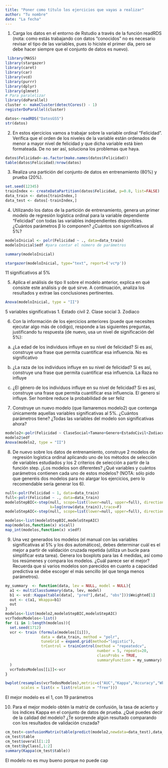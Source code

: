 ```yaml
---
title: "Poner como título los ejercicios que vayas a realizar"
author: "Tu nombre"
date: "La fecha"
---
```

1. Carga los datos en el entorno de Rstudio a través de la función readRDS (nota: como estás trabajando con datos “conocidos” no es necesario revisar el tipo de las variables, pues lo hiciste el primer día, pero se debe hacer siempre que el conjunto de datos es nuevo).

```r
 library(MASS)
library(stargazer)
library(caret)
library(car)
library(vcd)
library(purrr)
library(dplyr)
library(glmnet)
# Para paralelizar
library(doParallel)
cluster <- makeCluster(detectCores() - 1)
registerDoParallel(cluster)
```
```r
datos<-readRDS("DatosGSS")
str(datos)
```

2. En estos ejercicios vamos a trabajar sobre la variable ordinal “Felicidad”. Verifica que el orden de los niveles de la variable están ordenados de menor a mayor nivel de felicidad y que dicha variable está bien formateada. De no ser así, soluciona los problemas que haya.
```r
datos$Felicidad<-as.factor(make.names(datos$Felicidad))
table(datos$Felicidad)/nrow(datos)
```
3. Realiza una partición del conjunto de datos en entrenamiento (80%) y prueba (20%).

```r
set.seed(12345)
trainIndex <- createDataPartition(datos$Felicidad, p=0.8, list=FALSE)
data_train <- datos[trainIndex,]
data_test <- datos[-trainIndex,]
```

4. Utilizando los datos de la partición de entrenamiento, genera un primer modelo de regresión logística ordinal para la variable dependiente “Felicidad” con todas las variables independientes disponibles. ¿Cuántos parámetros β lo componen? ¿Cuántos son significativos al 5%?

```r
modeloInicial <- polr(Felicidad ~ ., data=data_train)
modeloInicial$edf #para contar el número de parámetros
``` 
```r
summary(modeloInicial)
```

```r
stargazer(modeloInicial, type="text", report=('vc*p'))
```
11 significativos al 5%

5. Aplica el análisis de tipo II sobre el modelo anterior, explica en qué consiste este análisis y de qué sirve. A continuación, analiza los resultados y extrae las conclusiones pertinentes.
```r
Anova(modeloInicial, type = "II")
```
5 variables significativas
1. Estado civil
2. Clase social
3. Zodiaco

6. Con la información de los ejercicios anteriores (puede que necesites ejecutar algo más de código), responde a las siguientes preguntas, justificando tu respuesta (de nuevo, usa un nivel de significación del 5%):
a. ¿La edad de los individuos influye en su nivel de felicidad? Si es así, construye una frase que permita cuantificar esa influencia.
No es significativo


b. ¿La raza de los individuos influye en su nivel de felicidad? Si es así, construye una frase que permita cuantificar esa influencia.
La Raza no influye



c. ¿El género de los individuos influye en su nivel de felicidad? Si es así, construye una frase que permita cuantificar esa influencia.
El genero sí influye. 
Ser hombre reduce la probabilidad de ser feliz


7. Construye un nuevo modelo (que llamaremos modelo2) que contenga únicamente aquellas variables significativas al 5%. ¿Cuántos parámetros tiene? ¿Todas las variables del modelo son significativas ahora?
```r
modelo2<-polr(Felicidad ~ ClaseSocial+Tamano+Genero+EstadoCivil+Zodiaco, data=data_train)
modelo2$edf
Anova(modelo2, type = "II")
```
8. De nuevo sobre los datos de entrenamiento, construye 2 modelos de regresión logística ordinal aplicando uno de los métodos de selección de variables estudiados y los 2 criterios de selección a partir de la función step. ¿Los modelos son diferentes? ¿Qué variables y cuántos parámetros contienen cada uno de estos modelos? (NOTA: sólo pido que generéis dos modelos para no alargar los ejercicios, pero lo recomendable sería generar los 6).

```r
null<-polr(Felicidad ~ 1, data=data_train)
full<-polr(Felicidad ~ ., data=data_train)
modeloStepBIC<-step(null, scope=list(lower=null, upper=full), direction="both",
                    k=log(nrow(data_train)),trace=F)
modeloStepAIC<-step(null, scope=list(lower=null, upper=full), direction="both",trace=F)
```
```r
modelos<-list(modeloStepBIC,modeloStepAIC)
map(modelos,function(x) x$call)
map_int(modelos,function(x) x$edf)
```
9. Una vez generados los modelos (el manual con las variables significativas al 5% y los dos automáticos), debes determinar cuál es el mejor a partir de validación cruzada repetida (utiliza un bucle para simplificar esta tarea). Genera los boxplots para las 4 medidas, así como los resúmenes y compara los modelos. ¿Cuál parece ser el mejor? Recuerda que si varios modelos son parecidos en cuanto a capacidad predictiva se debe escoger el más sencillo (el que tenga menos parámetros).
```r
my_summary  <- function(data, lev = NULL, model = NULL){
  a1 <- multiClassSummary(data, lev, model)
  b1 <- vcd::Kappa(table(data[, "pred"],data[, "obs"]))$Weighted[1]
  out <- c(a1, Wkappa=b1)
  out
}
modelos<-list(modelo2,modeloStepBIC,modeloStepAIC)
vcrTodosModelos<-list()
for (i in 1:length(modelos)){
  set.seed(1712)
  vcr <- train (formula(modelos[[i]]),
                data = data_train, method = "polr",
                tuneGrid = expand.grid(method="logistic"),
                trControl = trainControl(method = "repeatedcv",
                                         number = 5, repeats=20,
                                         classProbs = TRUE,
                                         summaryFunction = my_summary)
  )
  vcrTodosModelos[[i]]<-vcr
}
```

```r
bwplot(resamples(vcrTodosModelos),metric=c("AUC","Kappa","Accuracy","Wkappa.value"),
       scales = list(x = list(relation = "free")))
```

El mejor modelo es el 1, con 19 parámetros




10. Para el mejor modelo obtén la matriz de confusión, la tasa de acierto y los índices Kappa en el conjunto de datos de prueba. ¿Qué puedes decir de la calidad del modelo? ¿Te sorprende algún resultado comparando con los resultados de validación cruzada?

```r
cm_test<-confusionMatrix(table(predict(modelo2,newdata=data_test),data_test$Felicidad))
cm_test$table
cm_test$overall[1:2]
cm_test$byClass[,1:2]
summary(Kappa(cm_test$table))
```

El modelo no es muy bueno porque no puede cap
























































